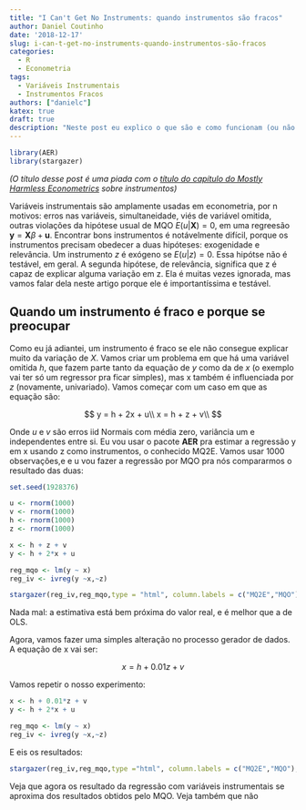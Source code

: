 ```yaml
---
title: "I Can't Get No Instruments: quando instrumentos são fracos"
author: Daniel Coutinho
date: '2018-12-17'
slug: i-can-t-get-no-instruments-quando-instrumentos-são-fracos
categories:
  - R
  - Econometria
tags:
  - Variáveis Instrumentais
  - Instrumentos Fracos
authors: ["danielc"]
katex: true
draft: true
description: "Neste post eu explico o que são e como funcionam (ou não funcionam) instrumentos fracos"
---
```


```r

library(AER)
library(stargazer)

```

_(O título desse post é uma piada com o [título do capítulo do Mostly Harmless Econometrics](http://www.mostlyharmlesseconometrics.com/book-contents/) sobre instrumentos)_

Variáveis instrumentais são amplamente usadas em econometria, por n motivos: erros nas variáveis, simultaneidade, viés de variável omitida, outras violações da hipótese usual de MQO $E(u|\textbf{X}) = 0$, em uma regreesão $\textbf{y} = \textbf{X}\beta + \textbf{u}$. Encontrar bons instrumentos é notávelmente difícil, porque os instrumentos precisam obedecer a duas hipóteses: exogenidade e relevância. Um instrumento $z$ é exógeno se $E(u|z) = 0$. Essa hipótse não é testável, em geral. A segunda hipótese, de relevância, significa que z é capaz de explicar alguma variação em z. Ela é muitas vezes ignorada, mas vamos falar dela neste artigo porque ele é importantíssima e testável. 

## Quando um instrumento é fraco e porque se preocupar

Como eu já adiantei, um instrumento é fraco se ele não consegue explicar muito da variação de $X$. Vamos criar um problema em que há uma variável omitida $h$, que fazem parte tanto da equação de $y$ como da de $x$ (o exemplo vai ter só um regressor pra ficar simples), mas x também é influenciada por $z$ (novamente, univariado). Vamos começar com um caso em que as equação são:

$$
y = h + 2x + u\\
x = h + z + v\\
$$

Onde $u$ e $v$ são erros iid Normais com média zero, variância um e independentes entre si. Eu vou usar o pacote **AER** pra estimar a regressão y em x usando z como instrumentos, o conhecido MQ2E. Vamos usar 1000 observações,e e u vou fazer a regressão por MQO pra nós compararmos o resultado das duas:


```r

set.seed(1928376)

u <- rnorm(1000)
v <- rnorm(1000)
h <- rnorm(1000)
z <- rnorm(1000)

x <- h + z + v
y <- h + 2*x + u

reg_mqo <- lm(y ~ x)
reg_iv <- ivreg(y ~x,~z)

```

```r

stargazer(reg_iv,reg_mqo,type = "html", column.labels = c("MQ2E","MQO"),model.names = FALSE,omit.stat = c("ser","n"),style = "aer")

```

Nada mal: a estimativa está bem próxima do valor real, e é melhor que a de OLS.

Agora, vamos fazer uma simples alteração no processo gerador de dados. A equação de x vai ser:

$$x = h + 0.01z + v$$

Vamos repetir o nosso experimento:

```r
x <- h + 0.01*z + v
y <- h + 2*x + u

reg_mqo <- lm(y ~ x)
reg_iv <- ivreg(y ~x,~z)
```

E eis os resultados:

```r

stargazer(reg_iv,reg_mqo,type ="html", column.labels = c("MQ2E","MQO"),model.names = FALSE,omit.stat = c("ser","n"),style = "aer")

```

Veja que agora os resultado da regressão com variáveis instrumentais se aproxima dos resultados obtidos pelo MQO. Veja também que não
